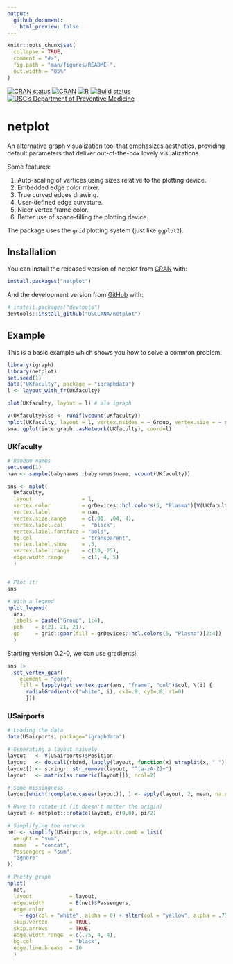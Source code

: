 ```yaml
---
output:
  github_document:
    html_preview: false
---
```


<!-- README.md is generated from README.Rmd. Please edit that file -->

```r
knitr::opts_chunk$set(
  collapse = TRUE,
  comment = "#>",
  fig.path = "man/figures/README-",
  out.width = "85%"
)
```

[![CRAN
status](https://www.r-pkg.org/badges/version/netplot)](https://cran.r-project.org/package=netplot)
[![CRAN](https://cranlogs.r-pkg.org/badges/netplot)](https://cran.r-project.org/package=netplot)
[![R](https://github.com/USCCANA/netplot/actions/workflows/ci.yml/badge.svg)](https://github.com/USCCANA/netplot/actions/workflows/ci.yml)
[![Build status](https://ci.appveyor.com/api/projects/status/3k2m3oq6o99qcs0r?svg=true)](https://ci.appveyor.com/project/gvegayon/netplot)
[![USC's Department of Preventive Medicine](https://raw.githubusercontent.com/USCbiostats/badges/master/tommy-uscprevmed-badge.svg)](https://preventivemedicine.usc.edu)

# netplot


An alternative graph visualization tool that emphasizes aesthetics, providing default parameters that deliver out-of-the-box lovely visualizations.

Some features:

1.  Auto-scaling of vertices using sizes relative to the plotting device.
2.  Embedded edge color mixer.
3.  True curved edges drawing.
4.  User-defined edge curvature.
5.  Nicer vertex frame color.
6.  Better use of space-filling the plotting device.

The package uses the `grid` plotting system (just like `ggplot2`).

## Installation

You can install the released version of netplot from [CRAN](https://CRAN.R-project.org) with:

```r
install.packages("netplot")
```

And the development version from [GitHub](https://github.com/) with:

``` r
# install.packages("devtools")
devtools::install_github("USCCANA/netplot")
```
## Example

This is a basic example which shows you how to solve a common problem:

```r
library(igraph)
library(netplot)
set.seed(1)
data("UKfaculty", package = "igraphdata")
l <- layout_with_fr(UKfaculty)

plot(UKfaculty, layout = l) # ala igraph

V(UKfaculty)$ss <- runif(vcount(UKfaculty))
nplot(UKfaculty, layout = l, vertex.nsides = ~ Group, vertex.size = ~ ss) # ala netplot
sna::gplot(intergraph::asNetwork(UKfaculty), coord=l)
```


### UKfaculty

```r
# Random names
set.seed(1)
nam <- sample(babynames::babynames$name, vcount(UKfaculty))

ans <- nplot(
  UKfaculty,
  layout                = l,
  vertex.color          = grDevices::hcl.colors(5, "Plasma")[V(UKfaculty)$Group + 1],
  vertex.label          = nam,
  vertex.size.range     = c(.01, .04, 4),
  vertex.label.col      =  "black",
  vertex.label.fontface = "bold",
  bg.col                = "transparent",
  vertex.label.show     = .5,
  vertex.label.range    = c(10, 25),
  edge.width.range      = c(1, 4, 5)
  )


# Plot it!
ans

# With a legend
nplot_legend(
  ans, 
  labels = paste("Group", 1:4),
  pch    = c(21, 21, 21),
  gp     = grid::gpar(fill = grDevices::hcl.colors(5, "Plasma")[2:4])
  )
```

Starting version 0.2-0, we can use gradients!

```r
ans |>
  set_vertex_gpar(
    element = "core",
    fill = lapply(get_vertex_gpar(ans, "frame", "col")$col, \(i) {
      radialGradient(c("white", i), cx1=.8, cy1=.8, r1=0)
      }))
```

### USairports

```r
# Loading the data
data(USairports, package="igraphdata")

# Generating a layout naively
layout   <- V(USairports)$Position
layout   <- do.call(rbind, lapply(layout, function(x) strsplit(x, " ")[[1]]))
layout[] <- stringr::str_remove(layout, "^[a-zA-Z]+")
layout   <- matrix(as.numeric(layout[]), ncol=2)

# Some missingness
layout[which(!complete.cases(layout)), ] <- apply(layout, 2, mean, na.rm=TRUE)

# Have to rotate it (it doesn't matter the origin)
layout <- netplot:::rotate(layout, c(0,0), pi/2)

# Simplifying the network
net <- simplify(USairports, edge.attr.comb = list(
  weight = "sum",
  name   = "concat",
  Passengers = "sum",
  "ignore"
))

# Pretty graph
nplot(
  net,
  layout            = layout,
  edge.width        = E(net)$Passengers,
  edge.color        = 
    ~ ego(col = "white", alpha = 0) + alter(col = "yellow", alpha = .75),
  skip.vertex       = TRUE,
  skip.arrows       = TRUE,
  edge.width.range  = c(.75, 4, 4), 
  bg.col            = "black",
  edge.line.breaks  = 10
  )
```

